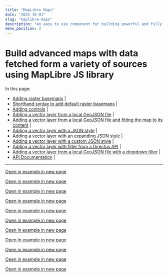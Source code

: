 ```yaml
---
title: "MapLibre Maps"
date: "2023-10-01"
slug: "maplibre-maps"
description: "An easy to use component for building powerful and fully customizable maps"
menu_position: 2
---
```


# Build advanced maps with data fetched form a variety of sources using MapLibre JS library








In this page:

- [Adding raster basemaps](#adding-raster-basemaps) | [<BoxArrowUpRight />](../maplibre-examples/raster-basemaps)
- [Shorthand syntax to add default raster basemaps](#shorthand-syntax-to-add-default-raster-basemaps) | [<BoxArrowUpRight />](../maplibre-examples/raster-basemaps-shorthand)
- [Adding controls](#adding-controls-to-a-map) | [<BoxArrowUpRight />](../maplibre-examples/controls)
- [Adding a vector layer from a local GeoJSON file](#adding-a-vector-layer-from-a-local-geojson-file) | [<BoxArrowUpRight />](../maplibre-examples/local-geojson)
- [Adding a vector layer from a local GeoJSON file and fitting the map to its content](#fitting-map-to-the-contents-of-a-vector-layer-local-geojson) | [<BoxArrowUpRight />](../maplibre-examples/local-geojson-fitToContent)
- [Adding a vector layer with a JSON style](#building-a-map-from-a-json-style) | [<BoxArrowUpRight />](../maplibre-examples/json-style)
- [Adding a vector layer with an expanding JSON style](#building-a-map-from-a-json-style-and-expanding-it) | [<BoxArrowUpRight />](../maplibre-examples/json-style-expanding)
- [Adding a vector layer with a custom JSON style](#building-a-map-from-a-custom-json-style) | [<BoxArrowUpRight />](../maplibre-examples/json-style-custom)
- [Adding a vector layer with filter from a Directus API](#adding-a-vector-layer-from-a-directus-api-with-filter) | [<BoxArrowUpRight />](../maplibre-examples/directus-with-filter)
- [Adding a vector layer from a local GeoJSON file with a dropdown filter](#adding-a-vector-layer-from-a-local-geojson-with-advanced-search-implementing-drop-down-select) | [<BoxArrowUpRight />](../maplibre-examples/local-geojson-dropdown)
- [API Documentation](#api-documentation)  | [<BoxArrowUpRight />](../maplibre/api-docs)

---

[Open in example in new page <BoxArrowUpRight />](../maplibre-examples/raster-basemaps)
<RasterBasemaps />

[Open in example in new page <BoxArrowUpRight />](../maplibre-examples/raster-basemaps-shorthand)
<RasterBasemapsShorthand />

[Open in example in new page <BoxArrowUpRight />](../maplibre-examples/controls)
<AddingControls />

[Open in example in new page <BoxArrowUpRight />](../maplibre-examples/local-geojson)
<LocalGeoJSON />

[Open in example in new page <BoxArrowUpRight />](../maplibre-examples/local-geojson-fitToContent)
<LocalGeoJSONFitToContent />

[Open in example in new page <BoxArrowUpRight />](../maplibre-examples/json-style)
<JsonStyle />

[Open in example in new page <BoxArrowUpRight />](../maplibre-examples/json-style-expanding)
<JsonStyleExpanding />

[Open in example in new page <BoxArrowUpRight />](../maplibre-examples/json-style-custom)
<JsonStyleCustom />

[Open in example in new page <BoxArrowUpRight />](../maplibre-examples/directus-with-filter)
<DirectusWithFilter />

[Open in example in new page <BoxArrowUpRight />](../maplibre-examples/local-geojson-dropdown)
<LocalGeoJSONDropDown />

[Open in example in new page <BoxArrowUpRight />](../maplibre-examples/api-docs)
<ApiDocs />
